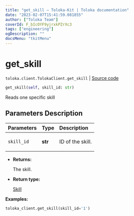 ```yaml
---
title: "get_skill — Toloka-Kit | Toloka documentation"
date: "2023-02-07T15:41:59.081855"
author: ["Toloka Team"]
coverId: F_bIcOYF9yjrxkPZrXc3
tags: ["engineering"]
ogDescription: ""
docsMenu: "tkitMenu"
---
```


# get_skill
`toloka.client.TolokaClient.get_skill` | [Source code](https://github.com/Toloka/toloka-kit/blob/v1.1.3/src/client/__init__.py#L2111)

```python
get_skill(self, skill_id: str)
```

Reads one specific skill

## Parameters Description

| Parameters | Type | Description |
| :----------| :----| :-----------|
`skill_id`|**str**|<p>ID of the skill.</p>

* **Returns:**

  The skill.

* **Return type:**

  [Skill](/docs/toloka-kit/reference/toloka.client.skill.Skill)

**Examples:**

```python
toloka_client.get_skill(skill_id='1')
```
